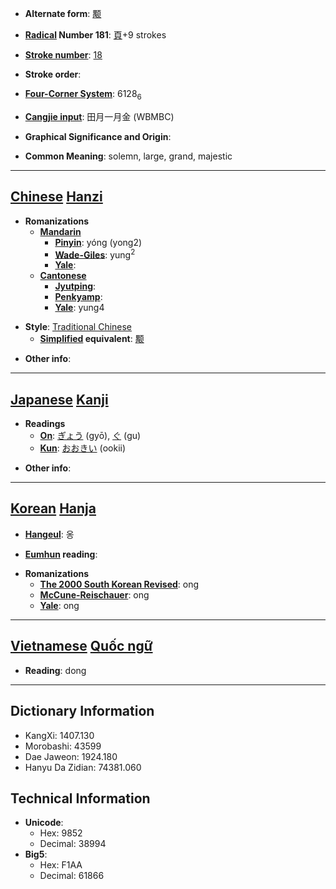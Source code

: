 * '''Alternate form''': [[颙]]

* '''[[Wiktionary:Chinese radical index| Radical]] Number 181''': [[Wiktionary:Chinese radical index 頁|頁]]+9 strokes

* '''[[Wiktionary:Chinese total strokes index|Stroke number]]''': [[Wiktionary:Chinese total strokes index 18|18]]

* '''Stroke order''': 

* '''[[Wiktionary:Chinese four corner index|Four-Corner System]]''': 6128<sub>6</sub>

* '''[[Wiktionary:Chinese Cangjie index|Cangjie input]]''': 田月一月金 (WBMBC)

* '''Graphical Significance and Origin''': 

* '''Common Meaning''': solemn, large, grand, majestic

----

== [[Chinese]] [[Hanzi]] ==

* '''Romanizations'''
** '''[[Mandarin]]'''
*** '''[[Pinyin]]''': yóng (yong2)
*** '''[[Wade-Giles]]''': yung<sup>2</sup>
*** '''[[Yale]]''': 
** '''[[Cantonese]]'''
*** '''[[Jyutping]]''':
*** '''[[Penkyamp]]''': 
*** '''[[Yale]]''': yung4

* '''Style''': [[Traditional Chinese]] 
** '''[[Simplified Chinese|Simplified]] equivalent''': [[颙]]

* '''Other info''': 

----

== [[Japanese]] [[Kanji]] ==

* '''Readings'''
** '''[[On]]''': [[ぎょう]] (gyō), [[ぐ]] (gu)
** '''[[Kun]]''': [[おおきい]] (ookii)

* '''Other info''':  

----

== [[Korean]] [[Hanja]] ==

* '''[[Hangeul]]''': 옹

* '''[[Eumhun]] reading''': 

* '''Romanizations'''
** '''[[The 2000 South Korean Revised Romanization|The 2000 South Korean Revised]]''': ong
** '''[[McCune-Reischauer]]''': ong
** '''[[Yale]]''': ong


----

== [[Vietnamese]] [[Quốc ngữ]] ==

* '''Reading''': dong

----

== Dictionary Information ==

* KangXi: 1407.130
* Morobashi: 43599
* Dae Jaweon: 1924.180
* Hanyu Da Zidian: 74381.060

== Technical Information ==

* '''Unicode''':
** Hex: 9852
** Decimal: 38994
* '''Big5''':
** Hex: F1AA
** Decimal: 61866